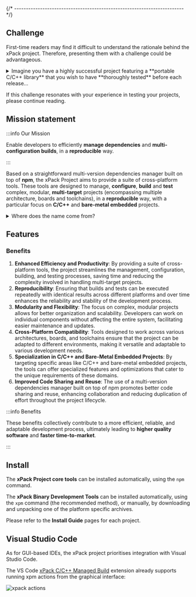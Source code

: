 


{/* ------------------------------------------------------------------------ */}

## Challenge

First-time readers may find it difficult to understand the rationale
behind the xPack project. Therefore, presenting them with a challenge
could be advantageous.

<details>
<summary>Imagine you have a highly successful project featuring a
**portable C/C++ library** that you wish to have **thoroughly tested**
before each release...</summary>

... You already have a comprehensive set of **unit tests** and you
aim to execute them across a **wide range of configurations,
platforms, and toolchains**.

Thus, the challenge is to find a solution that allows to:

- Perform the tests on **Windows**, **macOS** (x64/arm64), and
**GNU/Linux** (x64/arm64).
- Run the tests on **native** platforms (Windows, macOS,
GNU/Linux) as well as on various **bare-metal embedded**
platforms (such as Cortex-M0/M3/M7/A15/A76, RISC-V 32/64-bit).
- Build the tests using **multiple versions** of GCC and Clang.
- Execute the tests on the local development machine and in
widely-used **CI/CD environments** like GitHub Actions.

Please participate in the
**[poll](https://github.com/orgs/xpack/discussions/12)** and, if you
have a solution, kindly describe it in
**[The xPack challenge](https://github.com/orgs/xpack/discussions/categories/the-xpack-challenge)**
category.

Then you can compare your solution with the
**[xPack approach](https://github.com/orgs/xpack/discussions/14)**
to this challenge.

</details>

If this challenge resonates with your experience in testing your projects, please continue reading.

## Mission statement

:::info Our Mission

Enable developers to efficiently **manage dependencies**
and **multi-configuration builds**, in a **reproducible** way.

:::

Based on a straightforward multi-version dependencies manager
built on top of **npm**, the xPack Project aims to provide a
suite of cross-platform tools. These tools are designed to manage,
**configure**, **build** and **test** complex, modular,
**multi-target** projects (encompassing multiple architecture,
boards and toolchains), in a **reproducible** way, with a
particular focus on **C/C++** and **bare-metal embedded** projects.

<details>
<summary>Where does the name come from?</summary>

Initially, the _x_ prefix used in most names came from _eXtended_.
Therefore **xPack**, pronounced _**ɛks-pæk**_, were understood as
a form of _eXtended Packages_. Similarly, **xpm** was seen as an
extended npm, and **xcdl** as an extended CDL.

Later, the meaning of **xPack** was considered to be more accurately
described as an **xpm package**.

From the programming language perspective, another way to explain
the name would be _Any Type Package_. This suggests that, unlike
npm packages (which are essentially JavaScript packages), xPacks
are more general and not restricted to a specific programming language.
</details>

## Features

<XpmXcdlFeatures />

### Benefits

1. **Enhanced Efficiency and Productivity**: By providing a suite of
cross-platform tools, the project streamlines the management,
configuration, building, and testing processes, saving time
and reducing the complexity involved in handling multi-target projects.
2. **Reproducibility**: Ensuring that builds and tests can be
executed repeatedly with identical results across different
platforms and over time enhances the reliability and stability
of the development process.
3. **Modularity and Flexibility**: The focus on complex, modular
projects allows for better organization and scalability. Developers
can work on individual components without affecting the entire
system, facilitating easier maintenance and updates.
4. **Cross-Platform Compatibility**: Tools designed to work across
various architectures, boards, and toolchains ensure that the
project can be adapted to different environments, making it
versatile and adaptable to various development needs.
5. **Specialization in C/C++ and Bare-Metal Embedded Projects**:
By targeting specific areas like C/C++ and bare-metal embedded
projects, the tools can offer specialized features and optimizations
that cater to the unique requirements of these domains.
6. **Improved Code Sharing and Reuse**: The use of a multi-version
dependencies manager built on top of npm promotes better code sharing
and reuse, enhancing collaboration and reducing duplication of effort
throughout the project lifecycle.


:::info Benefits

These benefits collectively contribute to a more efficient,
reliable, and adaptable development process, ultimately
leading to **higher quality software** and **faster time-to-market**.

:::

## Install

The **xPack Project core tools** can be installed automatically,
using the `npm` command.

The **xPack Binary Development Tools** can be installed automatically,
using the `xpm` command
(the recommended method), or manually, by downloading and unpacking one of the
platform specific archives.

Please refer to the **Install Guide** pages for each project.

## Visual Studio Code

As for GUI-based IDEs, the xPack project prioritises integration with Visual Studio Code.

The VS Code [xPack C/C++ Managed Build](https://xpack.github.io/vscode/) extension already supports running xpm actions from the graphical interface:


![xpack actions](/docs/images/xpack-actions.png)


